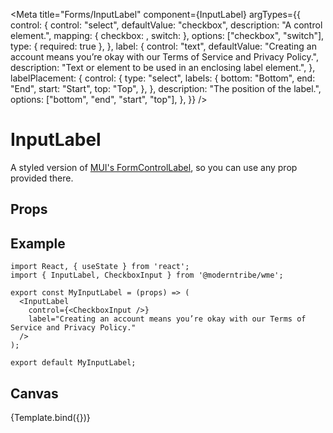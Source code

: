 
<Meta
  title="Forms/InputLabel"
  component={InputLabel}
  argTypes={{
    control: {
      control: "select",
      defaultValue: "checkbox",
      description: "A control element.",
      mapping: {
        checkbox: <CheckboxInput />,
        switch: <Switch />
      },
      options: ["checkbox", "switch"],
      type: { required: true },
    },
    label: {
      control: "text",
      defaultValue:
        "Creating an account means you’re okay with our Terms of Service and Privacy Policy.",
      description: "Text or element to be used in an enclosing label element.",
    },
    labelPlacement: {
      control: {
        type: "select",
        labels: {
          bottom: "Bottom",
          end: "End",
          start: "Start",
          top: "Top",
        },
      },
      description: "The position of the label.",
      options: ["bottom", "end", "start", "top"],
    },
  }}
/>


# InputLabel

A styled version of <a href="https://mui.com/material-ui/api/form-control-label" target="_blank">MUI's FormControlLabel</a>, so you can use any prop provided there.

## Props

<ArgsTable story="." />

## Example

```
import React, { useState } from 'react';
import { InputLabel, CheckboxInput } from '@moderntribe/wme';

export const MyInputLabel = (props) => (
  <InputLabel
    control={<CheckboxInput />}
    label="Creating an account means you’re okay with our Terms of Service and Privacy Policy."
  />
);

export default MyInputLabel;
```

## Canvas

<Canvas>
  <Story name="Base">{Template.bind({})}</Story>
</Canvas>
